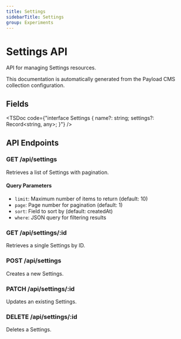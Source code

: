 ```yaml
---
title: Settings
sidebarTitle: Settings
group: Experiments
---
```



# Settings API

API for managing Settings resources.

<Callout type="info">
  This documentation is automatically generated from the Payload CMS collection configuration.
</Callout>


## Fields

<TSDoc code={"interface Settings {
  name?: string;
  settings?: Record<string, any>;
}"} />




## API Endpoints

### GET /api/settings
Retrieves a list of Settings with pagination.

#### Query Parameters
- `limit`: Maximum number of items to return (default: 10)
- `page`: Page number for pagination (default: 1)
- `sort`: Field to sort by (default: createdAt)
- `where`: JSON query for filtering results

### GET /api/settings/:id
Retrieves a single Settings by ID.

### POST /api/settings
Creates a new Settings.

### PATCH /api/settings/:id
Updates an existing Settings.

### DELETE /api/settings/:id
Deletes a Settings.

